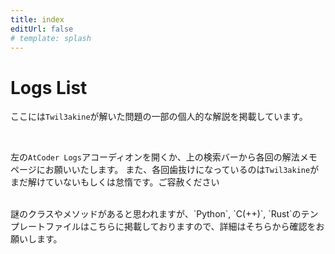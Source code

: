 ```yaml
---
title: index
editUrl: false
# template: splash
---
```



# Logs List

ここには`Twil3akine`が解いた問題の一部の個人的な解説を掲載しています。

<br />

左の`AtCoder Logs`アコーディオンを開くか、上の検索バーから各回の解法メモページにお願いいたします。
また、各回歯抜けになっているのは`Twil3akine`がまだ解けていないもしくは怠惰です。ご容赦ください

<br />

<Aside type='caution'>
    謎のクラスやメソッドがあると思われますが、`Python`, `C(++)`, `Rust`のテンプレートファイルはこちらに掲載しておりますので、詳細はそちらから確認をお願いします。
</Aside>

<LinkCard
    title="AtCoder-Template"
    href="https://github.com/twil3akine/AtCoder-Template"
    description="This is my settings file for `AtCoder`, used 'Python'"
/>

<FileList />